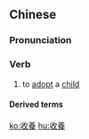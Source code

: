 {{also|收养}}
==Chinese==
{{zh-forms|s=收养}}

===Pronunciation===
{{zh-pron
|m=shōuyǎng
|c=sau1 joeng5
|mn=qz,tw,xm:siu-ióng/twvk,zz:siu-iáng
|cat=v
}}

===Verb===
{{zh-verb}}

# to [[adopt]] a [[child]]

====Derived terms====
{{zh-der|被收養人|收養人}}

[[ko:收養]]
[[hu:收養]]